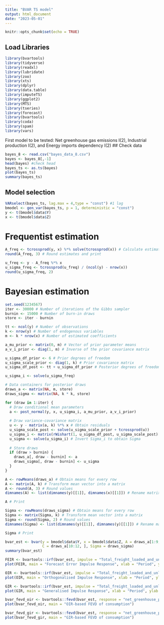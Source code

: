 ```yaml
---
title: "BVAR TS model"
output: html_document
date: "2023-05-01"
---
```


```r
knitr::opts_chunk$set(echo = TRUE)
```

## Load Libraries

```r
library(bvartools)
library(tidyverse)
library(readxl)
library(lubridate)
library(zoo)
library(xts)
library(dplyr)
library(data.table)
library(imputeTS)
library(ggplot2)
library(MTS)
library(tseries)
library(forecast)
library(bvartools)
library(coda)
library(spam)
library(vars)
```

First model to be tested: Net greenhouse gas emissions I(2), Industrial production I(2), and Energy imports dependency I(2) \## Check data

```r
bayes_8 <- read.csv("bayes_data_8.csv")
bayes <- bayes_8[,-1]
head(bayes) #check head
bayes_ts <- as.ts(bayes)
plot(bayes_ts)
summary(bayes_ts)
```

## Model selection

```r
VARselect(bayes_ts, lag.max = 4,type = "const") #1 lag
bmodel <- gen_var(bayes_ts, p = 1, deterministic = "const")
y <- t(bmodel$data$Y)
x <- t(bmodel$data$Z)
```

# Frequentist estimation

```r
A_freq <- tcrossprod(y, x) %*% solve(tcrossprod(x)) # Calculate estimates
round(A_freq, 3) # Round estimates and print

u_freq <- y - A_freq %*% x
u_sigma_freq <- tcrossprod(u_freq) / (ncol(y) - nrow(x))
round(u_sigma_freq, 2)
```

# Bayesian estimation

```r

set.seed(1234567)
iter <- 30000 # Number of iterations of the Gibbs sampler
burnin <- 15000 # Number of burn-in draws
store <- iter - burnin

tt <- ncol(y) # Number of observations
k <- nrow(y) # Number of endogenous variables
m <- k * nrow(x) # Number of estimated coefficients
```

```r
a_mu_prior <- matrix(0, m) # Vector of prior parameter means
a_v_i_prior <- diag(1, m) # Inverse of the prior covariance matrix

u_sigma_df_prior <- 6 # Prior degrees of freedom
u_sigma_scale_prior <- diag(1, k) # Prior covariance matrix
u_sigma_df_post <- tt + u_sigma_df_prior # Posterior degrees of freedom
```

```r
u_sigma_i <- solve(u_sigma_freq)

# Data containers for posterior draws
draws_a <- matrix(NA, m, store)
draws_sigma <- matrix(NA, k * k, store)
```

```r
for (draw in 1:iter) {
  # Draw conditional mean parameters
  a <- post_normal(y, x, u_sigma_i, a_mu_prior, a_v_i_prior)
  
  # Draw variance-covariance matrix
  u <- y - matrix(a, k) %*% x # Obtain residuals
  u_sigma_scale_post <- solve(u_sigma_scale_prior + tcrossprod(u))
  u_sigma_i <- matrix(rWishart(1, u_sigma_df_post, u_sigma_scale_post)[,, 1], k)
  u_sigma <- solve(u_sigma_i) # Invert Sigma_i to obtain Sigma
  
  # Store draws
  if (draw > burnin) {
    draws_a[, draw - burnin] <- a
    draws_sigma[, draw - burnin] <- u_sigma
  }
}
```

```r

A <- rowMeans(draws_a) # Obtain means for every row
A <- matrix(A, k) # Transform mean vector into a matrix
A <- round(A, 3) # Round values
dimnames(A) <- list(dimnames(y)[[1]], dimnames(x)[[1]]) # Rename matrix dimensions

A # Print

Sigma <- rowMeans(draws_sigma) # Obtain means for every row
Sigma <- matrix(Sigma, k) # Transform mean vector into a matrix
Sigma <- round(Sigma, 2) # Round values
dimnames(Sigma) <- list(dimnames(y)[[1]], dimnames(y)[[1]]) # Rename matrix dimensions

Sigma # Print
```

```r
bvar_est <- bvar(y = bmodel$data$Y, x = bmodel$data$Z, A = draws_a[1:9,],
                 C = draws_a[10:12, ], Sigma = draws_sigma)
summary(bvar_est)
```

```r
FEIR <- bvartools::irf(bvar_est, impulse = "Total_freight_loaded_and_unloaded_1", response = "net_greenhouse_pc_1", n.ahead = 5)
plot(FEIR, main = "Forecast Error Impulse Response", xlab = "Period", ylab = "Response")

OIR <- bvartools::irf(bvar_est, impulse = "Total_freight_loaded_and_unloaded_1", response = "net_greenhouse_pc_1", n.ahead = 8, type = "oir")
plot(OIR, main = "Orthogonalised Impulse Response", xlab = "Period", ylab = "Response")

GIR <- bvartools::irf(bvar_est, impulse = "Total_freight_loaded_and_unloaded_1", response = "net_greenhouse_pc_1", n.ahead = 8, type = "gir")
plot(GIR, main = "Generalised Impulse Response", xlab = "Period", ylab = "Response")
```

```r
bvar_fevd_oir <- bvartools::fevd(bvar_est, response = "net_greenhouse_pc_1")
plot(bvar_fevd_oir, main = "OIR-based FEVD of consumption")

bvar_fevd_gir <- bvartools::fevd(bvar_est, response = "net_greenhouse_pc_1", type = "gir")
plot(bvar_fevd_gir, main = "GIR-based FEVD of consumption")
```
